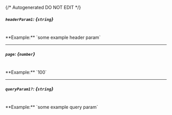 {/* Autogenerated DO NOT EDIT  */}
##### `headerParam1`: *{`string`}*
<br/>
**Example:** `some example header param`

---
##### `page`: *{`number`}*
<br/>
**Example:** `100`

---
##### `queryParam1?`: *{`string`}*
<br/>
**Example:** `some example query param`

